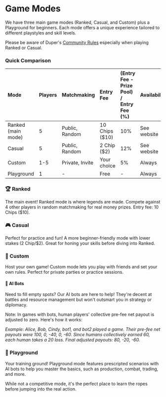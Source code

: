 # Game Modes

We have three main game modes (Ranked, Casual, and Custom) plus a Playground for beginners. Each mode offers a unique experience tailored to different playstyles and skill levels.

Please be aware of Duper's [Community Rules](./community-rules) especially when playing Ranked or Casual.

### Quick Comparison

| Mode               | Players     | Matchmaking | Entry Fee            | (Entry Fee - Prize Pool) / Entry Fee (%)  | Availability  |
| :----------------- | :------------- | :---------- | :---------------------- | :--------- | :---------- |
| Ranked (main mode) | 5              | Public, Random | 10 Chips (\$10)              | 10%        | See website |
| Casual             | 5              | Public, Random | 2 Chip (\$2)              | 12%            | See website |
| Custom             | 1-5            | Private, Invite | Your choice | 5%        | Always      |
| Playground         | 1              | -           | Free                       | -          | Always      |

### 🏆 Ranked

The main event! Ranked mode is where legends are made. Compete against 4 other players in random matchmaking for real money prizes. Entry fee: 10 Chips (\$10).

### 🎮 Casual

Perfect for practice and fun! A more beginner-friendly mode with lower stakes (2 Chip/\$2). Great for honing your skills before diving into Ranked.

### 🎪 Custom

Host your own game! Custom mode lets you play with friends and set your own rules. Perfect for private parties or practice sessions.

#### 🤖 AI Bots

Need to fill empty spots? Our AI bots are here to help! They're decent at battles and resource management but won't outsmart you in strategy or diplomacy.

Note: In games with bots, human players' collective pre-fee net payout is adjusted to zero. Here's how it works:

_Example: Alice, Bob, Cindy, bot1, and bot2 played a game. Their pre-fee net payouts were 100, 0, -40, 0, -60. Since humans collectively earned 60, each human takes a 20 loss. Final adjusted payouts: 80, -20, -60._

### 🎯 Playground

Your training ground! Playground mode features prescripted scenarios with AI bots to help you master the basics, such as production, combat, trading, and more.

While not a competitive mode, it's the perfect place to learn the ropes before jumping into the real action.